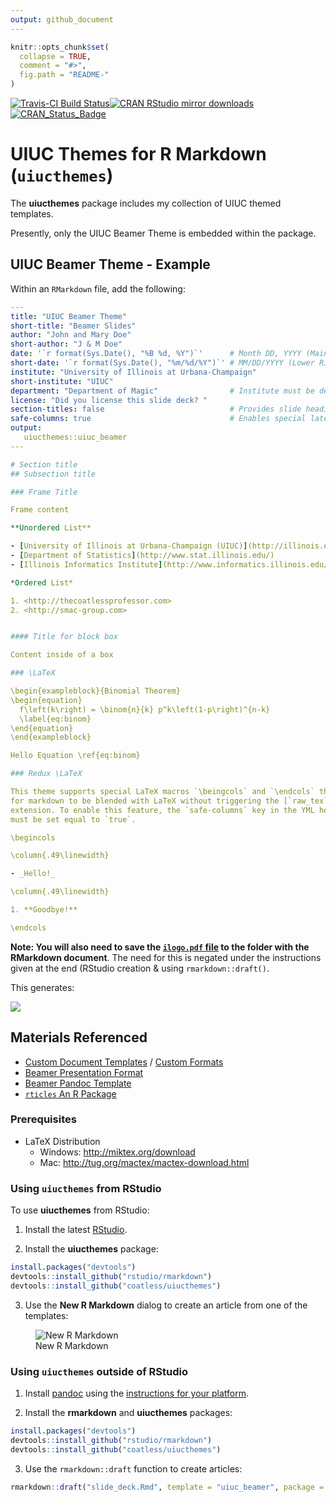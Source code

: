 ```yaml
---
output: github_document
---
```


```r
knitr::opts_chunk$set(
  collapse = TRUE,
  comment = "#>",
  fig.path = "README-"
)
```

[![Travis-CI Build Status](https://travis-ci.org/coatless/uiucthemes.svg?branch=master)](https://travis-ci.org/coatless/uiucthemes)[![CRAN RStudio mirror downloads](http://cranlogs.r-pkg.org/badges/uiucthemes)](http://www.r-pkg.org/pkg/uiucthemes) [![CRAN_Status_Badge](http://www.r-pkg.org/badges/version/uiucthemes)](https://cran.r-project.org/package=uiucthemes)

# UIUC Themes for R Markdown (`uiucthemes`)

The **uiucthemes** package includes my collection of UIUC themed templates.

Presently, only the UIUC Beamer Theme is embedded within the package.

## UIUC Beamer Theme - Example

Within an `RMarkdown` file, add the following:

```yaml
---
title: "UIUC Beamer Theme"
short-title: "Beamer Slides"
author: "John and Mary Doe"
short-author: "J & M Doe"
date: '`r format(Sys.Date(), "%B %d, %Y")`'      # Month DD, YYYY (Main Slide)
short-date: '`r format(Sys.Date(), "%m/%d/%Y")`' # MM/DD/YYYY (Lower Right)
institute: "University of Illinois at Urbana-Champaign"
short-institute: "UIUC"
department: "Department of Magic"                # Institute must be defined
license: "Did you license this slide deck? "
section-titles: false                            # Provides slide headings
safe-columns: true                               # Enables special latex macros for columns.
output: 
   uiucthemes::uiuc_beamer
---

# Section title     
## Subsection title 

### Frame Title

Frame content 

**Unordered List**

- [University of Illinois at Urbana-Champaign (UIUC)](http://illinois.edu)
- [Department of Statistics](http://www.stat.illinois.edu/)
- [Illinois Informatics Institute](http://www.informatics.illinois.edu/)

*Ordered List*

1. <http://thecoatlessprofessor.com>
2. <http://smac-group.com>


#### Title for block box

Content inside of a box 

### \LaTeX

\begin{exampleblock}{Binomial Theorem}
\begin{equation} 
  f\left(k\right) = \binom{n}{k} p^k\left(1-p\right)^{n-k}
  \label{eq:binom}
\end{equation} 
\end{exampleblock}

Hello Equation \ref{eq:binom}

### Redux \LaTeX 

This theme supports special LaTeX macros `\beingcols` and `\endcols` that allows
for markdown to be blended with LaTeX without triggering the [`raw_tex`](http://pandoc.org/MANUAL.html#raw-tex) 
extension. To enable this feature, the `safe-columns` key in the YML head matter
must be set equal to `true`.

\begincols

\column{.49\linewidth}

- _Hello!_

\column{.49\linewidth}

1. **Goodbye!**

\endcols
```

**Note: You will also need to save the [`ilogo.pdf` file](https://github.com/coatless/uiucthemes/blob/master/inst/rmarkdown/templates/uiuc_beamer/skeleton/ilogo.pdf) to the folder with the RMarkdown document**. The need for this is negated under the instructions given at the end (RStudio creation & using `rmarkdown::draft()`.

This generates:

![](uiuc_beamer_slide_example.png)


## Materials Referenced

- [Custom Document Templates](http://rmarkdown.rstudio.com/developer_document_templates.html) / [Custom Formats](http://rmarkdown.rstudio.com/developer_custom_formats.html)
- [Beamer Presentation Format](http://rmarkdown.rstudio.com/beamer_presentation_format.html)
- [Beamer Pandoc Template](https://github.com/jgm/pandoc-templates/blob/master/default.beamer)
- [`rticles` An R Package](https://github.com/rstudio/rticles)

### Prerequisites

- LaTeX Distribution
   - Windows: <http://miktex.org/download>
   - Mac: <http://tug.org/mactex/mactex-download.html>
   
### Using `uiucthemes` from RStudio

To use **uiucthemes** from RStudio:

1) Install the latest [RStudio](http://www.rstudio.com/products/rstudio/download/).

2) Install the **uiucthemes** package: 

```r
install.packages("devtools")
devtools::install_github("rstudio/rmarkdown")
devtools::install_github("coatless/uiucthemes")
```

3) Use the **New R Markdown** dialog to create an article from one of the templates:

![New R Markdown](uiucthemes.png)
    
    
### Using `uiucthemes` outside of RStudio

1) Install [pandoc](http://johnmacfarlane.net/pandoc/) using the [instructions for your platform](https://github.com/rstudio/rmarkdown/blob/master/PANDOC.md).

2) Install the **rmarkdown** and **uiucthemes** packages:

```r
install.packages("devtools")
devtools::install_github("rstudio/rmarkdown")
devtools::install_github("coatless/uiucthemes")
```
    
3) Use the `rmarkdown::draft` function to create articles:

```r
rmarkdown::draft("slide_deck.Rmd", template = "uiuc_beamer", package = "uiucthemes")
```
